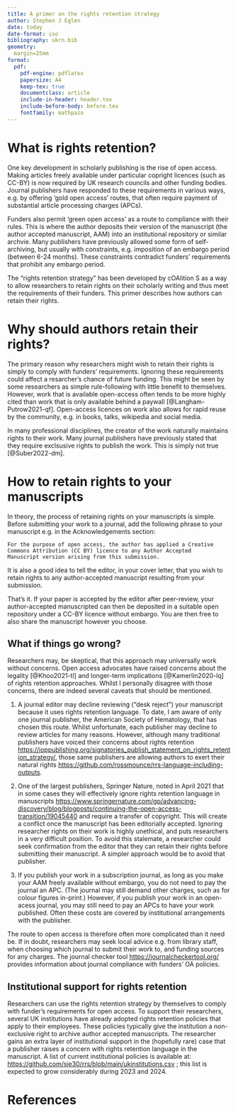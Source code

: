```yaml
---
title: A primer on the rights retention strategy
author: Stephen J Eglen
date: today
date-format: iso
bibliography: ukrn.bib
geometry:
  margin=25mm
format:
  pdf:
    pdf-engine: pdflatex
    papersize: A4
    keep-tex: true
    documentclass: article
    include-in-header: header.tex
    include-before-body: before.tex
    fontfamily: mathpazo
---
```


# What is rights retention?
 

One key development in scholarly publishing is the rise of open
access.  Making articles freely available under particular copright
licences (such as CC-BY) is now required by UK research councils and
other funding bodies.  Journal publishers have responded to these
requirements in various ways, e.g. by offering 'gold open access'
routes, that often require payment of substantial article processing
charges (APCs).

Funders also permit 'green open access' as a route to compliance with
their rules.  This is where the author deposits their version of the
manuscript (the author accepted manuscript, AAM) into an institutional
repository or similar archvie.  Many publishers have previously
allowed some form of self-archiving, but usually with constraints,
e.g. imposition of an embargo period (between 6-24 months).  These
constraints contradict funders' requirements that prohibit any embargo period.

The "rights retention strategy" has been developed by cOAlition S as a
way to allow researchers to retain rights on their scholarly writing
and thus meet the requirements of their funders.  This primer
describes how authors can retain their rights.


# Why should authors retain their rights?

The primary reason why researchers might wish to retain their rights
is simply to comply with funders' requirements.  Ignoring these
requirements could affect a resarcher's chance of future funding.
This might be seen by some researchers as simple rule-following with
little benefit to themselves.  However, work that is available
open-access often tends to be more highly cited than work that is only
available behind a paywall [@Langham-Putrow2021-qf].  Open-access
licences on work also allows for rapid reuse by the community, e.g. in
books, talks, wikipedia and social media.

In many professional disciplines, the creator of the work naturally
maintains rights to their work.  Many journal publishers have
previously stated that they require exclsusive rights to publish the
work.  This is simply not true [@Suber2022-dm].

# How to retain rights to your manuscripts

In theory, the process of retaining rights on your manuscripts is
simple.  Before submitting your work to a journal, add the following
phrase to your manuscript e.g. in the Acknowledgements
section:

    For the purpose of open access, the author has applied a Creative
	Commons Attribution (CC BY) licence to any Author Accepted
	Manuscript version arising from this submission.

It is also a good idea to tell the editor, in your cover letter, that
you wish to retain rights to any author-accepted manuscript resulting
from your submission.

That's it.  If your paper is accepted by the editor after peer-review,
your author-accepted manuscripted can then be deposited in a suitable
open repository under a CC-BY licence without embargo.  You are then
free to also share the manuscript however you choose.

## What if things go wrong?

Researchers may, be skeptical, that this approach may universally work
without concerns.  Open access advocates have raised concerns about the
legality [@Khoo2021-tl] and longer-term implications
[@Kamerlin2020-lq] of rights retention approaches.  Whilst I
personally disagree with those concerns, there are indeed several
caveats that should be mentioned.

1. A journal editor may decline reviewing ("desk reject") your
   manuscript because it uses rights retention language.  To date, I
   am aware of only one journal publisher, the American Society of
   Hematology, that has chosen this route.  Whilst unfortunate, each
   publisher may decline to review articles for many reasons.
   However, although many traditional publishers have voiced their
   concerns about rights retention
   <https://ioppublishing.org/signatories_publish_statement_on_rights_retention_strategy/>,
   those same publishers are allowing authors to exert their natural
   rights
   <https://github.com/rossmounce/rrs-language-including-outputs>.

2. One of the largest publishers, Springer Nature, noted in April 2021
   that in some cases they will effectively ignore rights retention
   language in manuscripts
   <https://www.springernature.com/gp/advancing-discovery/blog/blogposts/continuing-the-open-access-transition/19045440>
   and require a transfer of copyright.  This will create a conflict
   once the manuscript has been editorially accepted.  Ignoring
   researcher rights on their work is highly unethical, and puts
   researchers in a very difficult position.  To avoid this stalemate,
   a researcher could seek confirmation from the editor that they can
   retain their rights before submitting their manuscript.  A simpler
   approach would be to avoid that publisher.
   
3. If you publish your work in a subscription journal, as long as you
   make your AAM freely available without embargo, you do not need to
   pay the journal an APC.  (The journal may still demand other
   charges, such as for colour figures in-print.)  However, if you
   publish your work in an open-acess journal, you may still need to
   pay an APCs to have your work published.  Often these costs are
   covered by institutional arrangements with the publisher.

The route to open access is therefore often more complicated than it
need be.  If in doubt, researchers may seek local advice e.g. from
library staff, when choosing which journal to submit their work to,
and funding sources for any charges. The journal checker tool
<https://journalcheckertool.org/> provides information about journal
compliance with funders' OA policies.


## Institutional support for rights retention

Researchers can use the rights retention strategy by themselves to
comply with funder's requirements for open access.  To support their
researchers, several UK institutions have already adopted rights
retention policies that apply to their employees.  These policies
typically give the institution a non-exclusive right to archive author
accepted manuscripts.  The researcher gains an extra layer of
institutional support in the (hopefully rare) case that a publisher
raises a concern with rights retention language in the manuscript.  A
list of current institutional policies is available at:
<https://github.com/sje30/rrs/blob/main/ukinstitutions.csv> ; this
list is expected to grow considerably during 2023 and 2024.


# References

::: {#refs}
:::

